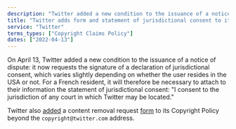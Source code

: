 ```yaml
---
description: "Twitter added a new condition to the issuance of a notice of dispute."
title: "Twitter adds form and statement of jurisdictional consent to its copyright claims process"
service: "Twitter"
terms_types: ["Copyright Claims Policy"]
dates: ["2022-04-13"]
---
```


On April 13, Twitter added a new condition to the issuance of a notice of dispute: it now requests the signature of a declaration of jurisdictional consent, which varies slightly depending on whether the user resides in the USA or not. For a French resident, it will therefore be necessary to attach to their information the statement of jurisdictional consent: "I consent to the jurisdiction of any court in which Twitter may be located."

Twitter also <a target="_blank" rel="noopener" href="https://github.com/OpenTermsArchive/france-elections-versions/commit/7460a0728476c0835c20ef973e113674b450ddc7?diff=split">added</a> a content removal request <a target="_blank" rel="noopener" href="https://help.twitter.com/en/forms/ipi/dmca-retraction">form</a> to its Copyright Policy beyond the `copyright@twitter.com` address.
